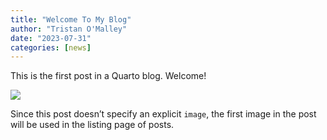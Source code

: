 ```yaml
---
title: "Welcome To My Blog"
author: "Tristan O'Malley"
date: "2023-07-31"
categories: [news]
---
```


This is the first post in a Quarto blog. Welcome!

![](thumbnail.jpg)

Since this post doesn't specify an explicit `image`, the first image in the post will be used in the listing page of posts.
